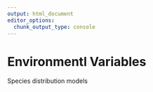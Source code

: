 ```yaml
---
output: html_document
editor_options: 
  chunk_output_type: console
---
```


# Environmentl Variables
Species distribution models 